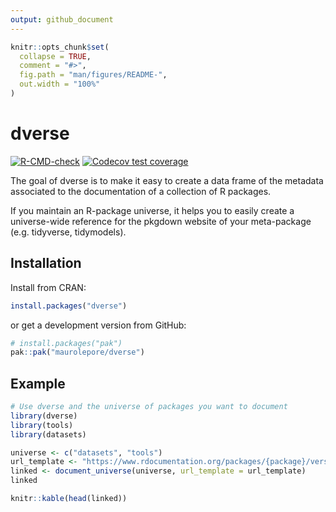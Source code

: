 ```yaml
---
output: github_document
---
```


<!-- README.md is generated from README.Rmd. Please edit that file -->

```r
knitr::opts_chunk$set(
  collapse = TRUE,
  comment = "#>",
  fig.path = "man/figures/README-",
  out.width = "100%"
)
```

# dverse

<!-- badges: start -->
[![R-CMD-check](https://github.com/maurolepore/dverse/actions/workflows/R-CMD-check.yaml/badge.svg)](https://github.com/maurolepore/dverse/actions/workflows/R-CMD-check.yaml)
[![Codecov test coverage](https://codecov.io/gh/maurolepore/dverse/graph/badge.svg)](https://app.codecov.io/gh/maurolepore/dverse)
<!-- badges: end -->

The goal of dverse is to make it easy to create a data frame of the metadata
associated to the documentation of a collection of R packages.

If you maintain an R-package universe, it helps you to easily create a
universe-wide reference for the pkgdown website of your meta-package (e.g.
tidyverse, tidymodels).

## Installation

Install from CRAN:

``` r
install.packages("dverse")
```

or get a development version from GitHub:

``` r
# install.packages("pak")
pak::pak("maurolepore/dverse")
```

## Example

```r
# Use dverse and the universe of packages you want to document
library(dverse)
library(tools)
library(datasets)

universe <- c("datasets", "tools")
url_template <- "https://www.rdocumentation.org/packages/{package}/versions/3.6.2/topics/{topic}.html"
linked <- document_universe(universe, url_template = url_template)
linked

knitr::kable(head(linked))
```
